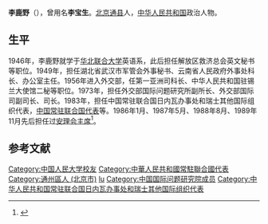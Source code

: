 {{refimprove|time=2020-04-21T09:24:16+00:00}}
'''李鹿野'''（{{bd|1925年|||catIdx=}}），曾用名'''李宝生'''。[[北京|北京]][[通县|通县]]人，[[中华人民共和国|中华人民共和国]]政治人物。

==生平==
1946年，李鹿野就学于[[华北联合大学|华北联合大学]]英语系，此后担任解放区救济总会英文秘书等职位。1949年，担任湖北省武汉市军管会外事秘书、云南省人民政府外事处科长、办公室主任。1956年进入外交部，任第一亚洲司科长、中华人民共和国驻锡兰大使馆二秘等职位。1973年，担任外交部国际问题研究所副所长、外交部国际司副司长、司长。1983年，担任中国常驻联合国日内瓦办事处和瑞士其他国际组织代表，[[中国常驻联合国代表列表|中国常驻联合国代表]]等。1986年1月、1987年5月、1988年8月、1989年11月先后担任过[[安理会主席|安理会主席]]<ref>{{cite web | url=http://www.no1story.com/html/report/5914-1.htm | title=常驻联合国代表李鹿野简介 | date=2008-06-03 | accessdate=September 11, 2011 | archive-date=2019-06-13 | archive-url=https://web.archive.org/web/20190613152223/http://www.no1story.com/html/report/5914-1.htm | dead-url=no }}</ref>。

==参考文献==
{{reflist}}
{{start box}}
{{s-off}}
{{succession box|[[凌青|凌青]]|[[李道豫|李道豫]]|[[中国常驻联合国代表列表|中国常驻联合国代表]]|1985年9月29日-1990年5月23日}}
{{end box}}

{{中国常驻联合国代表}}
{{Authority control}}
{{DEFAULTSORT:Li luye}}
[[Category:中国人民大学校友|Category:中国人民大学校友]]
[[Category:中華人民共和國常駐聯合國代表|Category:中華人民共和國常駐聯合國代表]]
[[Category:通州區人_(北京市)|Category:通州區人 (北京市)]]
[[Category:李姓|lu]]
[[Category:中国国际问题研究院成员|Category:中国国际问题研究院成员]]
[[Category:中华人民共和国常驻联合国日内瓦办事处和瑞士其他国际组织代表|Category:中华人民共和国常驻联合国日内瓦办事处和瑞士其他国际组织代表]]